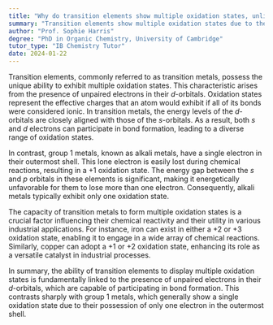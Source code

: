 ```yaml
---
title: "Why do transition elements show multiple oxidation states, unlike group 1 metals?"
summary: "Transition elements show multiple oxidation states due to the presence of unpaired electrons in their d-orbitals."
author: "Prof. Sophie Harris"
degree: "PhD in Organic Chemistry, University of Cambridge"
tutor_type: "IB Chemistry Tutor"
date: 2024-01-22
---
```


Transition elements, commonly referred to as transition metals, possess the unique ability to exhibit multiple oxidation states. This characteristic arises from the presence of unpaired electrons in their $d$-orbitals. Oxidation states represent the effective charges that an atom would exhibit if all of its bonds were considered ionic. In transition metals, the energy levels of the $d$-orbitals are closely aligned with those of the $s$-orbitals. As a result, both $s$ and $d$ electrons can participate in bond formation, leading to a diverse range of oxidation states.

In contrast, group 1 metals, known as alkali metals, have a single electron in their outermost shell. This lone electron is easily lost during chemical reactions, resulting in a +1 oxidation state. The energy gap between the $s$ and $p$ orbitals in these elements is significant, making it energetically unfavorable for them to lose more than one electron. Consequently, alkali metals typically exhibit only one oxidation state.

The capacity of transition metals to form multiple oxidation states is a crucial factor influencing their chemical reactivity and their utility in various industrial applications. For instance, iron can exist in either a +2 or +3 oxidation state, enabling it to engage in a wide array of chemical reactions. Similarly, copper can adopt a +1 or +2 oxidation state, enhancing its role as a versatile catalyst in industrial processes.

In summary, the ability of transition elements to display multiple oxidation states is fundamentally linked to the presence of unpaired electrons in their $d$-orbitals, which are capable of participating in bond formation. This contrasts sharply with group 1 metals, which generally show a single oxidation state due to their possession of only one electron in the outermost shell.
    